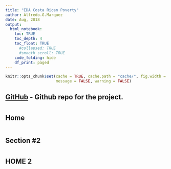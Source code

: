 ```yaml
---
title: "EDA Costa Rican Poverty"
author: Alfredo.G.Marquez
date: Aug, 2018
output:
  html_notebook:
    toc: TRUE
    toc_depth: 4
    toc_float: TRUE 
      #collapsed: TRUE
      #smooth_scroll: TRUE
    code_folding: hide
    df_print: paged
---
```


```r
knitr::opts_chunk$set(cache = TRUE, cache.path = "cache/", fig.width = .67, fig.height = 20, dplyr.width = Inf,
                      message = FALSE, warning = FALSE)

```

[GitHub](https://github.com/Fredo-XVII/Kaggle/tree/master/CostaRican_Household_Poverity) - Github repo for the project.
---

# {.tabset}

## Home
```r

```


## Section #2


# {.tabset}

## HOME 2




